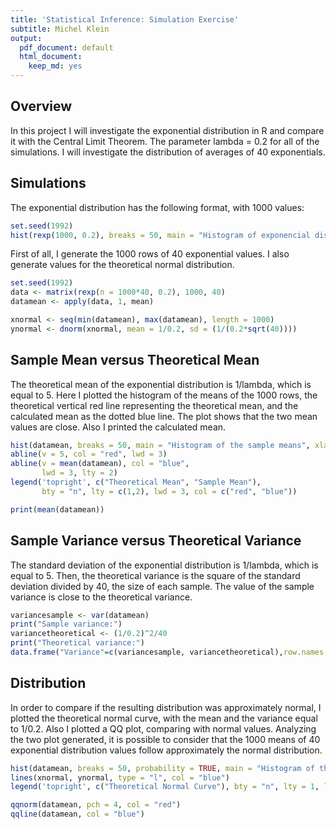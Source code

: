 ```yaml
---
title: 'Statistical Inference: Simulation Exercise'
subtitle: Michel Klein
output:
  pdf_document: default
  html_document:
    keep_md: yes
---
```

## Overview
In this project I will investigate the exponential distribution in R and compare it with the Central Limit Theorem. The parameter lambda = 0.2 for all of the simulations. I will investigate the distribution of averages of 40 exponentials.



## Simulations

The exponential distribution has the following format, with 1000 values:

```r
set.seed(1992)
hist(rexp(1000, 0.2), breaks = 50, main = "Histogram of exponencial distribution", xlab = "Value")
```

First of all, I generate the 1000 rows of 40 exponential values. I also generate values for the theoretical normal distribution.

```r
set.seed(1992)
data <- matrix(rexp(n = 1000*40, 0.2), 1000, 40)
datamean <- apply(data, 1, mean)

xnormal <- seq(min(datamean), max(datamean), length = 1000)
ynormal <- dnorm(xnormal, mean = 1/0.2, sd = (1/(0.2*sqrt(40))))

```



## Sample Mean versus Theoretical Mean

The theoretical mean of the exponential distribution is 1/lambda, which is equal to 5. Here I plotted the histogram of the means of the 1000 rows, the theoretical vertical red line representing the theoretical mean, and the calculated mean as the dotted blue line. The plot shows that the two mean values are close. Also I printed the calculated mean.

```r

hist(datamean, breaks = 50, main = "Histogram of the sample means", xlab = "Sample mean")
abline(v = 5, col = "red", lwd = 3)
abline(v = mean(datamean), col = "blue", 
       lwd = 3, lty = 2)
legend('topright', c("Theoretical Mean", "Sample Mean"),
       bty = "n", lty = c(1,2), lwd = 3, col = c("red", "blue"))

print(mean(datamean))

```


## Sample Variance versus Theoretical Variance

The standard deviation of the exponential distribution is 1/lambda, which is equal to 5. Then, the theoretical variance is the square of the standard deviation divided by 40, the size of each sample. The value of the sample variance is close to the theoretical variance.


```r

variancesample <- var(datamean)
print("Sample variance:")
variancetheoretical <- (1/0.2)^2/40
print("Theoretical variance:")
data.frame("Variance"=c(variancesample, variancetheoretical),row.names = c("Sample variance","Theoretical variance"))

```

## Distribution

In order to compare if the resulting distribution was approximately normal, I plotted the theoretical normal curve, with the mean and the variance equal to 1/0.2. Also I plotted a QQ plot, comparing with normal values. Analyzing the two plot generated, it is possible to consider that the 1000 means of 40 exponential distribution values follow approximately the normal distribution. 

```r

hist(datamean, breaks = 50, probability = TRUE, main = "Histogram of the sample means", xlab = "Sample mean")
lines(xnormal, ynormal, type = "l", col = "blue")
legend('topright', c("Theoretical Normal Curve"), bty = "n", lty = 1, lwd = 1, col ="blue")

qqnorm(datamean, pch = 4, col = "red")
qqline(datamean, col = "blue")

```
